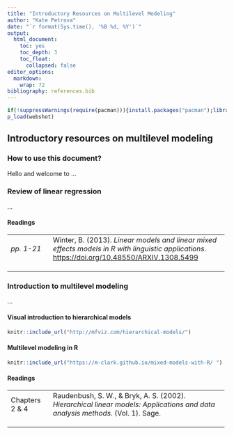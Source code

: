 ```yaml
---
title: "Introductory Resources on Multilevel Modeling"
author: "Kate Petrova"
date: "`r format(Sys.time(), '%B %d, %Y')`"
output:
  html_document:
    toc: yes
    toc_depth: 3
    toc_float:
      collapsed: false
editor_options: 
  markdown: 
    wrap: 72
bibliography: references.bib
---
```


```r
if(!suppressWarnings(require(pacman))){install.packages("pacman");library("pacman")}
p_load(webshot)
```

## Introductory resources on multilevel modeling {style="color: dark gray"}

### How to use this document?

Hello and welcome to ...

### Review of linear regression

...

#### Readings

+-------------+--------------------------------------------------------+
| *pp. 1-21*  | Winter, B. (2013). *Linear models and linear mixed     |
|             | effects models in R with linguistic applications*.     |
|             | <https://doi.org/10.48550/ARXIV.1308.5499>             |
+-------------+--------------------------------------------------------+
|             |                                                        |
+-------------+--------------------------------------------------------+
|             |                                                        |
+-------------+--------------------------------------------------------+
|             |                                                        |
+-------------+--------------------------------------------------------+

### Introduction to multilevel modeling

...

#### Visual introduction to hierarchical models

```r
knitr::include_url("http://mfviz.com/hierarchical-models/")
```

#### Multilevel modeling in R

```r
knitr::include_url("https://m-clark.github.io/mixed-models-with-R/ ")
```

#### Readings

+-------------+--------------------------------------------------------+
| Chapters 2  | Raudenbush, S. W., & Bryk, A. S. (2002). *Hierarchical |
| & 4         | linear models: Applications and data analysis          |
|             | methods*. (Vol. 1). Sage.                              |
+-------------+--------------------------------------------------------+
|             |                                                        |
+-------------+--------------------------------------------------------+
|             |                                                        |
+-------------+--------------------------------------------------------+
|             |                                                        |
+-------------+--------------------------------------------------------+
